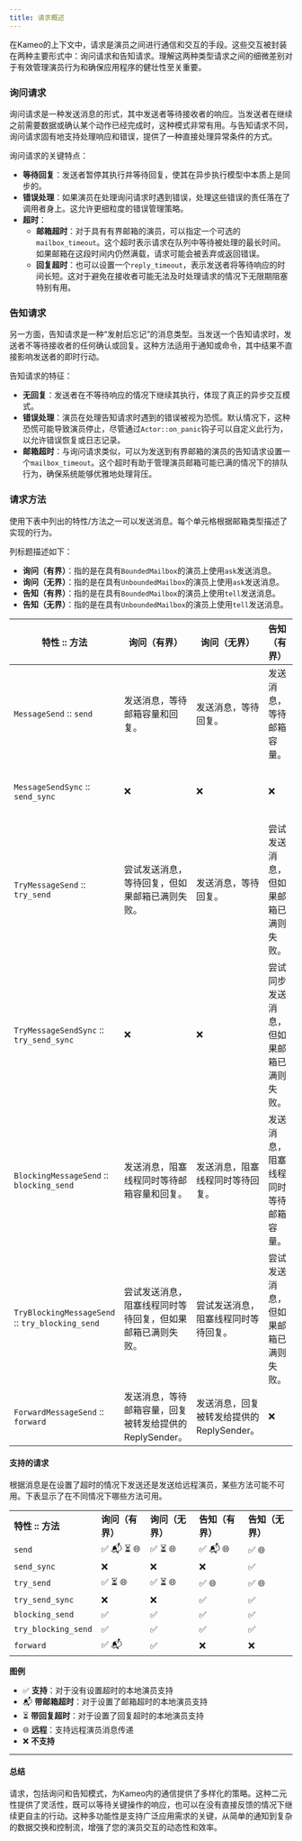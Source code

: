 ```yaml
---
title: 请求概述
---
```


在Kameo的上下文中，请求是演员之间进行通信和交互的手段。这些交互被封装在两种主要形式中：询问请求和告知请求。理解这两种类型请求之间的细微差别对于有效管理演员行为和确保应用程序的健壮性至关重要。

### 询问请求

询问请求是一种发送消息的形式，其中发送者等待接收者的响应。当发送者在继续之前需要数据或确认某个动作已经完成时，这种模式非常有用。与告知请求不同，询问请求固有地支持处理响应和错误，提供了一种直接处理异常条件的方式。

询问请求的关键特点：

- **等待回复**：发送者暂停其执行并等待回复，使其在异步执行模型中本质上是同步的。
- **错误处理**：如果演员在处理询问请求时遇到错误，处理这些错误的责任落在了调用者身上。这允许更细粒度的错误管理策略。
- **超时**：
	- **邮箱超时**：对于具有有界邮箱的演员，可以指定一个可选的`mailbox_timeout`。这个超时表示请求在队列中等待被处理的最长时间。如果邮箱在这段时间内仍然满载，请求可能会被丢弃或返回错误。
	- **回复超时**：也可以设置一个`reply_timeout`，表示发送者将等待响应的时间长短。这对于避免在接收者可能无法及时处理请求的情况下无限期阻塞特别有用。

### 告知请求

另一方面，告知请求是一种“发射后忘记”的消息类型。当发送一个告知请求时，发送者不等待接收者的任何确认或回复。这种方法适用于通知或命令，其中结果不直接影响发送者的即时行动。

告知请求的特征：

- **无回复**：发送者在不等待响应的情况下继续其执行，体现了真正的异步交互模式。
- **错误处理**：演员在处理告知请求时遇到的错误被视为恐慌。默认情况下，这种恐慌可能导致演员停止，尽管通过`Actor::on_panic`钩子可以自定义此行为，以允许错误恢复或日志记录。
- **邮箱超时**：与询问请求类似，可以为发送到有界邮箱的演员的告知请求设置一个`mailbox_timeout`。这个超时有助于管理演员邮箱可能已满的情况下的排队行为，确保系统能够优雅地处理背压。

### 请求方法

使用下表中列出的特性/方法之一可以发送消息。每个单元格根据邮箱类型描述了实现的行为。

列标题描述如下：

- **询问（有界）**：指的是在具有`BoundedMailbox`的演员上使用`ask`发送消息。
- **询问（无界）**：指的是在具有`UnboundedMailbox`的演员上使用`ask`发送消息。
- **告知（有界）**：指的是在具有`BoundedMailbox`的演员上使用`tell`发送消息。
- **告知（无界）**：指的是在具有`UnboundedMailbox`的演员上使用`tell`发送消息。


| **特性** **::** **方法**                            | **询问（有界）**                        | **询问（无界）**                 | **告知（有界）**           | **告知（无界）** |
| ----------------------------------------------- | --------------------------------- | -------------------------- | -------------------- | ---------- |
| `MessageSend` :: `send`                         | 发送消息，等待邮箱容量和回复。                   | 发送消息，等待回复。                 | 发送消息，等待邮箱容量。         | 发送消息。      |
| `MessageSendSync` :: `send_sync`                | ❌                                 | ❌                          | ❌                    | 同步发送消息。    |
| `TryMessageSend` :: `try_send`                  | 尝试发送消息，等待回复，但如果邮箱已满则失败。           | 发送消息，等待回复。                 | 尝试发送消息，但如果邮箱已满则失败。   | 发送消息。      |
| `TryMessageSendSync` :: `try_send_sync`         | ❌                                 | ❌                          | 尝试同步发送消息，但如果邮箱已满则失败。 | 同步发送消息。    |
| `BlockingMessageSend` :: `blocking_send`        | 发送消息，阻塞线程同时等待邮箱容量和回复。             | 发送消息，阻塞线程同时等待回复。           | 发送消息，阻塞线程同时等待邮箱容量。   | 发送消息。      |
| `TryBlockingMessageSend` :: `try_blocking_send` | 尝试发送消息，阻塞线程同时等待回复，但如果邮箱已满则失败。     | 尝试发送消息，阻塞线程同时等待回复。         | 尝试发送消息，但如果邮箱已满则失败。   | 发送消息。      |
| `ForwardMessageSend` :: `forward`               | 发送消息，等待邮箱容量，回复被转发给提供的ReplySender。 | 发送消息，回复被转发给提供的ReplySender。 | ❌                    | ❌          |

#### **支持的请求**

根据消息是在设置了超时的情况下发送还是发送给远程演员，某些方法可能不可用。下表显示了在不同情况下哪些方法可用。

|                      |            |            |            |            |
| -------------------- | ---------- | ---------- | ---------- | ---------- |
| **特性** **::** **方法** | **询问（有界）** | **询问（无界）** | **告知（有界）** | **告知（无界）** |
| `send`               | ✅ 📬 ⏳ 🌐  | ✅ ⏳ 🌐     | ✅ 📬 🌐    | ✅ 🌐       |
| `send_sync`          | ❌          | ❌          | ❌          | ✅          |
| `try_send`           | ✅ ⏳ 🌐     | ✅ ⏳ 🌐     | ✅ 🌐       | ✅ 🌐       |
| `try_send_sync`      | ❌          | ❌          | ✅          | ✅          |
| `blocking_send`      | ✅          | ✅          | ✅          | ✅          |
| `try_blocking_send`  | ✅          | ✅          | ✅          | ✅          |
| `forward`            | ✅ 📬       | ✅          | ❌          | ❌          |

**图例**

- ✅ **支持**：对于没有设置超时的本地演员支持
- 📬 **带邮箱超时**：对于设置了邮箱超时的本地演员支持
- ⏳ **带回复超时**：对于设置了回复超时的本地演员支持
- 🌐 **远程**：支持远程演员消息传递
- ❌ **不支持**

---

#### 总结

请求，包括询问和告知模式，为Kameo内的通信提供了多样化的策略。这种二元性提供了灵活性，既可以等待关键操作的响应，也可以在没有直接反馈的情况下继续更自主的行动。这种多功能性是支持广泛应用需求的关键，从简单的通知到复杂的数据交换和控制流，增强了您的演员交互的动态性和效率。